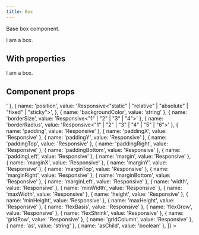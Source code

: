 ```yaml
---
title: Box
---
```


Base box component.

<Example>
  <Box>I am a box.</Box>
</Example>

## With properties

<Example>
  <Box padding="5" shadow="2" border="sm" borderRadius="3" backgroundColor="50">
    I am a box.
  </Box>
</Example>

## Component props

<Example>
  <DataTable
    data={[
      { name: 'display', value: 'Responsive<"block" | "inline-block" | "none">' },
      {
        name: 'position',
        value: 'Responsive<"static" | "relative" | "absolute" | "fixed" | "sticky">',
      },
      { name: 'backgroundColor', value: 'string' },
      { name: 'borderSize', value: 'Responsive<"1" | "2" | "3" | "4">' },
      { name: 'borderRadius', value: 'Responsive<"1" | "2" | "3" | "4" | "5" | "6">' },
      { name: 'padding', value: 'Responsive<Spacing>' },
      { name: 'paddingX', value: 'Responsive<Spacing>' },
      { name: 'paddingY', value: 'Responsive<Spacing>' },
      { name: 'paddingTop', value: 'Responsive<Spacing>' },
      { name: 'paddingRight', value: 'Responsive<Spacing>' },
      { name: 'paddingBottom', value: 'Responsive<Spacing>' },
      { name: 'paddingLeft', value: 'Responsive<Spacing>' },
      { name: 'margin', value: 'Responsive<Spacing>' },
      { name: 'marginX', value: 'Responsive<Spacing>' },
      { name: 'marginY', value: 'Responsive<Spacing>' },
      { name: 'marginTop', value: 'Responsive<Spacing>' },
      { name: 'marginRight', value: 'Responsive<Spacing>' },
      { name: 'marginBottom', value: 'Responsive<Spacing>' },
      { name: 'marginLeft', value: 'Responsive<Spacing>' },
      { name: 'width', value: 'Responsive<string>' },
      { name: 'minWidth', value: 'Responsive<string>' },
      { name: 'maxWidth', value: 'Responsive<string>' },
      { name: 'height', value: 'Responsive<string>' },
      { name: 'minHeight', value: 'Responsive<string>' },
      { name: 'maxHeight', value: 'Responsive<string>' },
      { name: 'flexBasis', value: 'Responsive<string>' },
      { name: 'flexGrow', value: 'Responsive<string>' },
      { name: 'flexShrink', value: 'Responsive<string>' },
      { name: 'gridRow', value: 'Responsive<string>' },
      { name: 'gridColumn', value: 'Responsive<string>' },
      { name: 'as', value: 'string' },
      { name: 'asChild', value: 'boolean' },
    ]}
  >
    <DataColumn id="name" label="Name" />
    <DataColumn id="value" label="Type" />
  </DataTable>
</Example>

